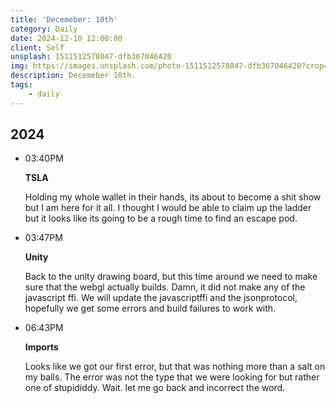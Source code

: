 ```yaml
---
title: 'Decemeber: 10th'
category: Daily
date: 2024-12-10 12:00:00
client: Self
unsplash: 1511512578047-dfb367046420
img: https://images.unsplash.com/photo-1511512578047-dfb367046420?crop=entropy&cs=srgb&fm=jpg&ixid=MnwzNjM5Nzd8MHwxfHJhbmRvbXx8fHx8fHx8fDE2ODE3NDg2ODY&ixlib=rb-4.0.3&q=85
description: Decemeber 10th.
tags:
    - daily
---
```



## 2024

-   03:40PM
    
    **TSLA**

    Holding my whole wallet in their hands, its about to become a shit show but I am here for it all.
    I thought I would be able to claim up the ladder but it looks like its going to be a rough time to find an escape pod.

-   03:47PM

    **Unity**

    Back to the unity drawing board, but this time around we need to make sure that the webgl actually builds.
    Damn, it did not make any of the javascript ffi.
    We will update the javascriptffi and the jsonprotocol, hopefully we get some errors and build failures to work with.

-   06:43PM

    **Imports**

    Looks like we got our first error, but that was nothing more than a salt on my balls.
    The error was not the type that we were looking for but rather one of stupididdy. Wait. let me go back and incorrect the word.